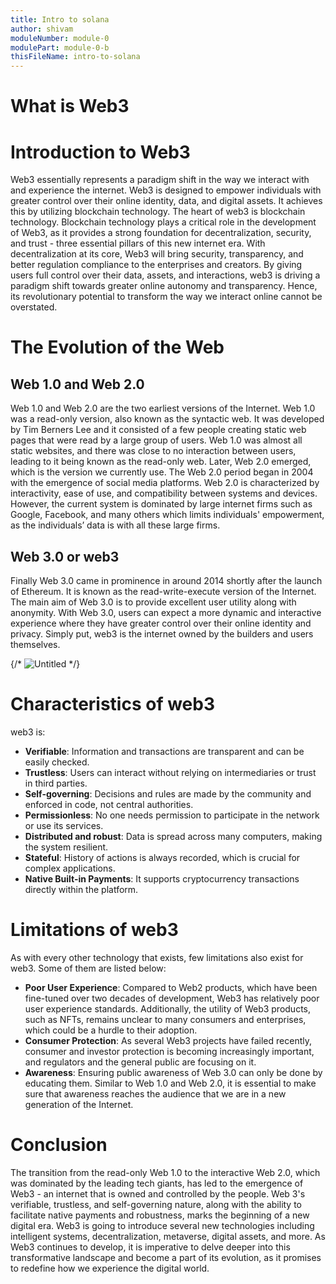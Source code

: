 ```yaml
---
title: Intro to solana
author: shivam
moduleNumber: module-0
modulePart: module-0-b
thisFileName: intro-to-solana
---
```


# What is Web3

# Introduction to Web3

Web3 essentially represents a paradigm shift in the way we interact with and experience the internet. Web3 is designed to empower individuals with greater control over their online identity, data, and digital assets. It achieves this by utilizing blockchain technology. 
The heart of web3 is blockchain technology. Blockchain technology plays a critical role in the development of Web3, as it provides a strong foundation for decentralization, security, and trust - three essential pillars of this new internet era. 
With decentralization at its core, Web3 will bring security, transparency, and better regulation compliance to the enterprises and creators. By giving users full control over their data, assets, and interactions, web3 is driving a paradigm shift towards greater online autonomy and transparency. Hence, its revolutionary potential to transform the way we interact online cannot be overstated.

# The Evolution of the Web

## Web 1.0 and Web 2.0

Web 1.0 and Web 2.0 are the two earliest versions of the Internet. 
Web 1.0 was a read-only version, also known as the syntactic web. It was developed by Tim Berners Lee and it consisted of a few people creating static web pages that were read by a large group of users. Web 1.0 was almost all static websites, and there was close to no interaction between users, leading to it being known as the read-only web.
Later, Web 2.0 emerged, which is the version we currently use. The Web 2.0 period began in 2004 with the emergence of social media platforms. Web 2.0 is characterized by interactivity, ease of use, and compatibility between systems and devices. However, the current system is dominated by large internet firms such as Google, Facebook, and many others which limits individuals' empowerment, as the individuals’ data is with all these large firms.

## Web 3.0 or web3

Finally Web 3.0 came in prominence in around 2014 shortly after the launch of Ethereum. 
It is known as the read-write-execute version of the Internet. The main aim of Web 3.0 is to provide excellent user utility along with anonymity. With Web 3.0, users can expect a more dynamic and interactive experience where they have greater control over their online identity and privacy. Simply put, web3 is the internet owned by the builders and users themselves. 

{/* ![Untitled](https://prod-files-secure.s3.us-west-2.amazonaws.com/df3c1e0d-01b0-4523-b846-e1bb2ca88f61/321f9637-c38c-4cb6-b496-d5f9723e5028/Untitled.png) */}

# Characteristics of web3

web3 is:

- **Verifiable**: Information and transactions are transparent and can be easily checked.
- **Trustless**: Users can interact without relying on intermediaries or trust in third parties.
- **Self-governing**: Decisions and rules are made by the community and enforced in code, not central authorities.
- **Permissionless**: No one needs permission to participate in the network or use its services.
- **Distributed and robust**: Data is spread across many computers, making the system resilient.
- **Stateful**: History of actions is always recorded, which is crucial for complex applications.
- **Native Built-in Payments**: It supports cryptocurrency transactions directly within the platform.

# Limitations of web3

As with every other technology that exists, few limitations also exist for web3. Some of them are listed below:

- **Poor User Experience**: Compared to Web2 products, which have been fine-tuned over two decades of development, Web3 has relatively poor user experience standards. Additionally, the utility of Web3 products, such as NFTs, remains unclear to many consumers and enterprises, which could be a hurdle to their adoption.
- **Consumer Protection**: As several Web3 projects have failed recently, consumer and investor protection is becoming increasingly important, and regulators and the general public are focusing on it.
- **Awareness**: Ensuring public awareness of Web 3.0 can only be done by educating them. Similar to Web 1.0 and Web 2.0, it is essential to make sure that awareness reaches the audience that we are in a new generation of the Internet.

# Conclusion

The transition from the read-only Web 1.0 to the interactive Web 2.0, which was dominated by the leading tech giants, has led to the emergence of Web3 - an internet that is owned and controlled by the people. Web 3's verifiable, trustless, and self-governing nature, along with the ability to facilitate native payments and robustness, marks the beginning of a new digital era. Web3 is going to introduce several new technologies including intelligent systems, decentralization, metaverse, digital assets, and more. As Web3 continues to develop, it is imperative to delve deeper into this transformative landscape and become a part of its evolution, as it promises to redefine how we experience the digital world.

